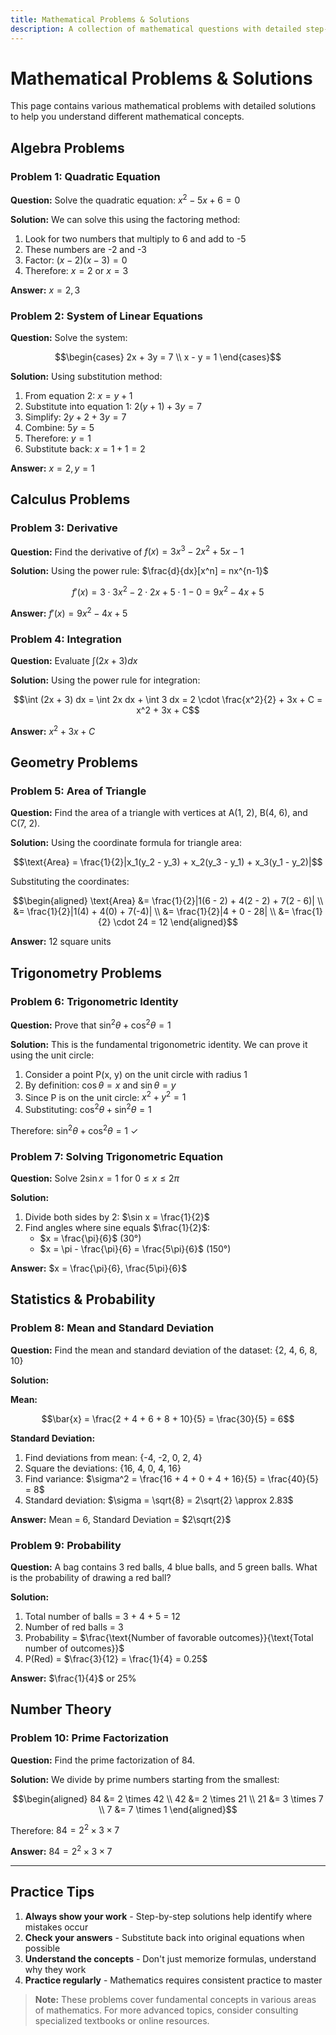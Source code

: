 ```yaml
---
title: Mathematical Problems & Solutions
description: A collection of mathematical questions with detailed step-by-step solutions
---
```


# Mathematical Problems & Solutions

This page contains various mathematical problems with detailed solutions to help you understand different mathematical concepts.

## Algebra Problems

### Problem 1: Quadratic Equation
**Question:** Solve the quadratic equation: $x^2 - 5x + 6 = 0$

**Solution:**
We can solve this using the factoring method:

1. Look for two numbers that multiply to 6 and add to -5
2. These numbers are -2 and -3
3. Factor: $(x - 2)(x - 3) = 0$
4. Therefore: $x = 2$ or $x = 3$

**Answer:** $x = 2, 3$

### Problem 2: System of Linear Equations
**Question:** Solve the system:

```math
\begin{cases}
2x + 3y = 7 \\
x - y = 1
\end{cases}
```

**Solution:**
Using substitution method:

1. From equation 2: $x = y + 1$
2. Substitute into equation 1: $2(y + 1) + 3y = 7$
3. Simplify: $2y + 2 + 3y = 7$
4. Combine: $5y = 5$
5. Therefore: $y = 1$
6. Substitute back: $x = 1 + 1 = 2$

**Answer:** $x = 2, y = 1$

## Calculus Problems

### Problem 3: Derivative
**Question:** Find the derivative of $f(x) = 3x^3 - 2x^2 + 5x - 1$

**Solution:**
Using the power rule: $\frac{d}{dx}[x^n] = nx^{n-1}$

```math
f'(x) = 3 \cdot 3x^2 - 2 \cdot 2x + 5 \cdot 1 - 0 = 9x^2 - 4x + 5
```

**Answer:** $f'(x) = 9x^2 - 4x + 5$

### Problem 4: Integration
**Question:** Evaluate $\int (2x + 3) dx$

**Solution:**
Using the power rule for integration:

```math
\int (2x + 3) dx = \int 2x dx + \int 3 dx = 2 \cdot \frac{x^2}{2} + 3x + C = x^2 + 3x + C
```

**Answer:** $x^2 + 3x + C$

## Geometry Problems

### Problem 5: Area of Triangle
**Question:** Find the area of a triangle with vertices at A(1, 2), B(4, 6), and C(7, 2).

**Solution:**
Using the coordinate formula for triangle area:

```math
\text{Area} = \frac{1}{2}|x_1(y_2 - y_3) + x_2(y_3 - y_1) + x_3(y_1 - y_2)|
```

Substituting the coordinates:
```math
\begin{aligned}
\text{Area} &= \frac{1}{2}|1(6 - 2) + 4(2 - 2) + 7(2 - 6)| \\
&= \frac{1}{2}|1(4) + 4(0) + 7(-4)| \\
&= \frac{1}{2}|4 + 0 - 28| \\
&= \frac{1}{2} \cdot 24 = 12
\end{aligned}
```

**Answer:** 12 square units

## Trigonometry Problems

### Problem 6: Trigonometric Identity
**Question:** Prove that $\sin^2\theta + \cos^2\theta = 1$

**Solution:**
This is the fundamental trigonometric identity. We can prove it using the unit circle:

1. Consider a point P(x, y) on the unit circle with radius 1
2. By definition: $\cos\theta = x$ and $\sin\theta = y$
3. Since P is on the unit circle: $x^2 + y^2 = 1$
4. Substituting: $\cos^2\theta + \sin^2\theta = 1$

Therefore: $\sin^2\theta + \cos^2\theta = 1$ ✓

### Problem 7: Solving Trigonometric Equation
**Question:** Solve $2\sin x = 1$ for $0 \leq x \leq 2\pi$

**Solution:**
1. Divide both sides by 2: $\sin x = \frac{1}{2}$
2. Find angles where sine equals $\frac{1}{2}$:
   - $x = \frac{\pi}{6}$ (30°)
   - $x = \pi - \frac{\pi}{6} = \frac{5\pi}{6}$ (150°)

**Answer:** $x = \frac{\pi}{6}, \frac{5\pi}{6}$

## Statistics & Probability

### Problem 8: Mean and Standard Deviation
**Question:** Find the mean and standard deviation of the dataset: {2, 4, 6, 8, 10}

**Solution:**

**Mean:**
```math
\bar{x} = \frac{2 + 4 + 6 + 8 + 10}{5} = \frac{30}{5} = 6
```

**Standard Deviation:**
1. Find deviations from mean: {-4, -2, 0, 2, 4}
2. Square the deviations: {16, 4, 0, 4, 16}
3. Find variance: $\sigma^2 = \frac{16 + 4 + 0 + 4 + 16}{5} = \frac{40}{5} = 8$
4. Standard deviation: $\sigma = \sqrt{8} = 2\sqrt{2} \approx 2.83$

**Answer:** Mean = 6, Standard Deviation = $2\sqrt{2}$

### Problem 9: Probability
**Question:** A bag contains 3 red balls, 4 blue balls, and 5 green balls. What is the probability of drawing a red ball?

**Solution:**
1. Total number of balls = 3 + 4 + 5 = 12
2. Number of red balls = 3
3. Probability = $\frac{\text{Number of favorable outcomes}}{\text{Total number of outcomes}}$
4. P(Red) = $\frac{3}{12} = \frac{1}{4} = 0.25$

**Answer:** $\frac{1}{4}$ or 25%

## Number Theory

### Problem 10: Prime Factorization
**Question:** Find the prime factorization of 84.

**Solution:**
We divide by prime numbers starting from the smallest:

```math
\begin{aligned}
84 &= 2 \times 42 \\
42 &= 2 \times 21 \\
21 &= 3 \times 7 \\
7 &= 7 \times 1
\end{aligned}
```

Therefore: $84 = 2^2 \times 3 \times 7$

**Answer:** $84 = 2^2 \times 3 \times 7$

---

## Practice Tips

1. **Always show your work** - Step-by-step solutions help identify where mistakes occur
2. **Check your answers** - Substitute back into original equations when possible
3. **Understand the concepts** - Don't just memorize formulas, understand why they work
4. **Practice regularly** - Mathematics requires consistent practice to master

> **Note:** These problems cover fundamental concepts in various areas of mathematics. For more advanced topics, consider consulting specialized textbooks or online resources.
